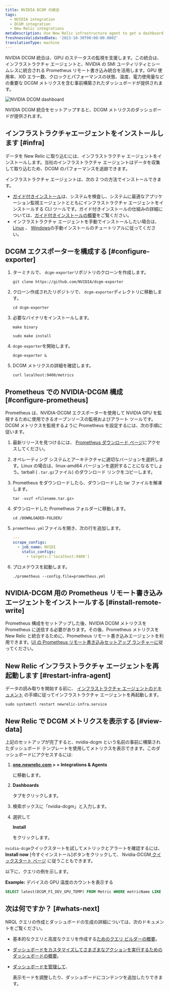 ```yaml
---
title: NVIDIA DCGM の統合
tags:
  - NVIDIA integration
  - DCGM integration
  - New Relic integrations
metaDescription: Use New Relic infrastructure agent to get a dashboard with DCGM metrics.
freshnessValidatedDate: '2023-10-30T00:00:00.000Z'
translationType: machine
---
```



NVIDIA DCGM 統合は、GPU のステータスの監視を支援します。この統合は、インフラストラクチャ エージェントと、NVIDIA の SMI ユーティリティとシームレスに統合される Prometheus リモート書き込み統合を活用します。GPU 使用率、XID エラー数、クロックとパフォーマンスの状態、温度、電力使用量などの重要な DCGM メトリクスを含む事前構築されたダッシュボードが提供されます。

<img
  title="NVIDIA DCGM dashboard"
  alt="NVIDIA DCGM dashboard"
  src={infrastructureNVIDIADCGMDashboard}
/>

<figcaption>
  NVIDIA DCGM 統合をセットアップすると、DCGM メトリクスのダッシュボードが提供されます。
</figcaption>

## インフラストラクチャエージェントをインストールします [#infra]

データを New Relic に取り込むには、インフラストラクチャ エージェントをインストールします。当社のインフラストラクチャ エージェントはデータを収集して取り込むため、DCGM のパフォーマンスを追跡できます。

インフラストラクチャ エージェントは、次の 2 つの方法でインストールできます。

* [ガイド付きインストール](https://one.newrelic.com/nr1-core?state=4f81feab-35f7-e97e-9903-52510f8542bd)は、システムを検査し、システムに最適なアプリケーション監視エージェントとともにインフラストラクチャ エージェントをインストールする CLI ツールです。ガイド付きインストールの仕組みの詳細については、[ガイド付きインストールの概要](/docs/infrastructure/host-integrations/installation/new-relic-guided-install-overview)をご覧ください。
* インフラストラクチャ エージェントを手動でインストールしたい場合は、 [Linux](/docs/infrastructure/install-infrastructure-agent/linux-installation/install-infrastructure-monitoring-agent-linux) 、 [Windows](/docs/infrastructure/install-infrastructure-agent/windows-installation/install-infrastructure-monitoring-agent-windows/)の手動インストールのチュートリアルに従ってください。

## DCGM エクスポーターを構成する [#configure-exporter]

1. ターミナルで、 `dcgm-exporter`リポジトリのクローンを作成します。

   ```shell
   git clone https://github.com/NVIDIA/dcgm-exporter
   ```

2. クローン作成されたリポジトリで、 `dcgm-exporter`ディレクトリに移動します。

   ```shell
   cd dcgm-exporter
   ```

3. 必要なバイナリをインストールします。

   ```shell
   make binary
   ```

   ```shell
   sudo make install
   ```

4. `dcgm-exporter`を開始します。

   ```shell
   dcgm-exporter &
   ```

5. DCGM メトリクスの詳細を確認します。

   ```shell
   curl localhost:9400/metrics
   ```

## Prometheus での NVIDIA-DCGM 構成 [#configure-prometheus]

Prometheus は、NVIDIA-DCGM エクスポーターを使用して NVIDIA GPU を監視するために使用できるオープンソースの監視およびアラート ツールです。DCGM メトリクスを監視するように Prometheus を設定するには、次の手順に従います。

1. 最新リリースを見つけるには、 [Prometheus ダウンロード ページ](https://prometheus.io/download/)にアクセスしてください。

2. オペレーティング システムとアーキテクチャに適切なバージョンを選択します。Linux の場合は、linux-amd64 バージョンを選択することになるでしょう。tarball ( `.tar.gz`ファイル) のダウンロード リンクをコピーします。

3. Prometheus をダウンロードしたら、ダウンロードした tar ファイルを解凍します。

   ```shell
   tar -xvzf <filename.tar.gz>
   ```

4. ダウンロードした Prometheus フォルダーに移動します。

   ```shell
   cd /DOWNLOADED-FOLDER/
   ```

5. `prometheus.yml`ファイルを開き、次の行を追加します。

   ```yml
   ---
   scrape_configs:
     - job_name: NVIDI
       static_configs:
         - targets:['localhost:9400']
   ```

6. プロメテウスを起動します。

   ```shell
   ./prometheus --config.file=prometheus.yml
   ```

## NVIDIA-DCGM 用の Prometheus リモート書き込みエージェントをインストールする [#install-remote-write]

Prometheus 構成をセットアップした後、NVIDIA DCGM メトリクスを Prometheus に送信する必要があります。その後、Prometheus メトリクスを New Relic と統合するために、Prometheus リモート書き込みエージェントを利用できます。[UI の Prometheus リモート書き込みセットアップ ランチャーに](https://one.newrelic.com/catalog-pack-details?state=04de330d-ad8b-b61c-68e2-ad852c2ca1d4)従ってください。

## New Relic インフラストラクチャ エージェントを再起動します [#restart-infra-agent]

データの読み取りを開始する前に、 [インフラストラクチャ エージェントのドキュメント](/docs/infrastructure/install-infrastructure-agent/manage-your-agent/start-stop-restart-infrastructure-agent/) の手順に従ってインフラストラクチャ エージェントを再起動します。

```shell
sudo systemctl restart newrelic-infra.service
```

## New Relic で DCGM メトリクスを表示する [#view-data]

上記のセットアップが完了すると、nvidia-dcgm という名前の事前に構築されたダッシュボード テンプレートを使用してメトリクスを表示できます。このダッシュボードにアクセスするには:

1. <DNT>**[one.newrelic.com](https://one.newrelic.com/) > + Integrations & Agents**</DNT>

   に移動します。

2. <DNT>**Dashboards**</DNT>

   タブをクリックします。

3. 検索ボックスに「nvidia-dcgm」と入力します。

4. 選択して

   <DNT>**Install**</DNT>

   をクリックします。

`nvidia-dcgm`クイックスタートを試してメトリックとアラートを確認するには、**Install now** \[今すぐインストール]ボタンをクリックして、 Nvidia-DCGM[ クイックスタート ページ](https://newrelic.com/instant-observability/nvidia-dcgm) に従うこともできます。

以下に、クエリの例を示します。

<DNT>**Example:**</DNT> デバイスの GPU 温度のカウントを表示する

```sql
SELECT latest(DCGM_FI_DEV_GPU_TEMP) FROM Metric WHERE metricName LIKE 'DCGM_FI_DEV_GPU_TEMP' TIMESERIES
```

## 次は何ですか？ [#whats-next]

NRQL クエリの作成とダッシュボードの生成の詳細については、次のドキュメントをご覧ください。

* 基本的なクエリと高度なクエリを作成する[ためのクエリ ビルダーの概要](/docs/query-your-data/explore-query-data/query-builder/introduction-query-builder)。

* [ダッシュボードをカスタマイズしてさまざまなアクションを実行するためのダッシュボードの概要](/docs/query-your-data/explore-query-data/dashboards/introduction-dashboards)。

* [ダッシュボードを管理して](/docs/query-your-data/explore-query-data/dashboards/manage-your-dashboard)、

  <InlinePopover type="dashboards"/>

  表示モードを調整したり、ダッシュボードにコンテンツを追加したりできます。